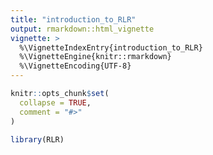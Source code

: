 ```yaml
---
title: "introduction_to_RLR"
output: rmarkdown::html_vignette
vignette: >
  %\VignetteIndexEntry{introduction_to_RLR}
  %\VignetteEngine{knitr::rmarkdown}
  %\VignetteEncoding{UTF-8}
---
```


```r
knitr::opts_chunk$set(
  collapse = TRUE,
  comment = "#>"
)
```

```r
library(RLR)
```
